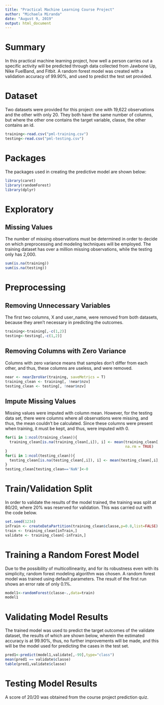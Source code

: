 ---
title: "Practical Machine Learning Course Project"
author: "Michaela Miranda"
date: "August 9, 2019"
output: html_document
---
# Summary
In this practical machine learning project, how well a person carries out a specific activity will be predicted through data collected from  Jawbone Up, Nike FuelBand, and Fitbit. A random forest model was created with a validation accuracy of 99.90%, and used to predict the test set provided. 

# Dataset
Two datasets were provided for this project: one with 19,622 observations and the other with only 20. They both have the same number of columns, but where the other one contains the target variable, classe, the other contains an id. 
```{r,warning=FALSE,message=FALSE}
training<-read.csv("pml-training.csv")
testing<-read.csv("pml-testing.csv")
```

# Packages
The packages used in creating the predictive model are shown below: 
```{r,warning=FALSE,message=FALSE}
library(caret)
library(randomForest)
library(dplyr)
```

# Exploratory
## Missing Values
The number of missing observations must be determined in order to decide on which preprocessing and modeling techniques will be employed. The training dataset has over a million missing observations, while the testing only has 2,000. 
```{r}
sum(is.na(training))
sum(is.na(testing))
```

# Preprocessing
## Removing Unnecessary Variables
The first two columns, X and user_name, were removed from both datasets, because they aren't necessary in predicting the outcomes. 
```{r}
training<-training[,-c(1,2)]
testing<-testing[,-c(1,2)]
```

## Removing Columns with Zero Variance
Columns with zero variance means that samples don't differ from each other, and thus, these columns are useless, and were removed. 
```{r}
near <- nearZeroVar(training, saveMetrics = T)
training_clean <- training[, !near$nzv] 
testing_clean <- testing[, !near$nzv]
```

## Impute Missing Values
Missing values were imputed with column mean. However, for the testing data set, there were columns where all observations were missing, and thus, the mean couldn't be calculated. Since these columns were present when training, it must be kept, and thus, were imputed with 0. 
```{r,warning=FALSE,message=FALSE}
for(i in 1:ncol(training_clean)){
  training_clean[is.na(training_clean[,i]), i] <- mean(training_clean[,i], 
                                                       na.rm = TRUE)
}
for(i in 1:ncol(testing_clean)){
  testing_clean[is.na(testing_clean[,i]), i] <- mean(testing_clean[,i], na.rm = TRUE)
}
testing_clean[testing_clean=='NaN']<-0
```

# Train/Validation Split
In order to validate the results of the model trained, the training was split at 80/20, where 20% was reserved for validation. This was carried out with the code below. 
```{r}
set.seed(1234)
inTrain <- createDataPartition(training_clean$classe,p=0.8,list=FALSE)
train <- training_clean[inTrain,]
validate <- training_clean[-inTrain,]
```

# Training a Random Forest Model
Due to the possibility of multicollinearity, and for its robustness even with its simplicity, random forest modeling algorithm was chosen. A random forest model was trained using default parameters. The result of the first run shows an error rate of only 0.1%. 
```{r,warning=FALSE,message=FALSE}
model1<-randomForest(classe~.,data=train)
model1
```

# Validating Model Results
The trained model was used to predict the target outcomes of the validate dataset, the results of which are shown below, wherein the estimated accuracy is at 99.90%, thus, no further improvements will be made, and this will be the model used for predicting the cases in the test set.  
```{r,warning=FALSE,message=FALSE}
pred1<-predict(model1,validate[,-99],type="class")
mean(pred1 == validate$classe)  
table(pred1,validate$classe)
```

# Testing Model Results
A score of 20/20 was obtained from the course project prediction quiz. 